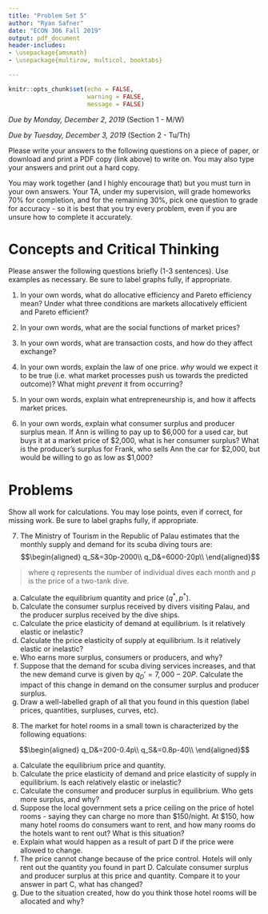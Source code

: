```yaml
---
title: "Problem Set 5"
author: "Ryan Safner"
date: "ECON 306 Fall 2019"
output: pdf_document
header-includes:
- \usepackage{amsmath}
- \usepackage{multirow, multicol, booktabs}

---
```


```r
knitr::opts_chunk$set(echo = FALSE,
                      warning = FALSE,
                      message = FALSE)
```

*Due by Monday, December 2, 2019* (Section 1 - M/W)

*Due by Tuesday, December 3, 2019* (Section 2 - Tu/Th)


Please write your answers to the following questions on a piece of paper, or download and print a PDF copy (link above) to write on. You may also type your answers and print out a hard copy.

You may work together (and I highly encourage that) but you must turn in your own answers. Your TA, under my supervision, will grade homeworks 70% for completion, and for the remaining 30%, pick one question to grade for accuracy - so it is best that you try every problem, even if you are unsure how to complete it accurately.

# Concepts and Critical Thinking

Please answer the following questions briefly (1-3 sentences). Use examples as necessary. Be sure to label graphs fully, if appropriate.

1. In your own words, what do allocative efficiency and Pareto efficiency mean? Under what three conditions are markets allocatively efficient and Pareto efficient?


\vspace{2in}

2. In your own words, what are the social functions of market prices?

\clearpage

3. In your own words, what are transaction costs, and how do they affect exchange?

\vspace{3in}

4. In your own words, explain the law of one price. *why* would we expect it to be true (i.e. what market processes push us towards the predicted outcome)? What might *prevent* it from occurring?

\clearpage 

5. In your own words, explain what entrepreneurship is, and how it affects market prices.

\vspace{3in}

6. In your own words, explain what consumer surplus and producer surplus mean. If Ann is willing to pay up to \$6,000 for a used car, but buys it at a market price of \$2,000, what is her consumer surplus? What is the producer's surplus for Frank, who sells Ann the car for \$2,000, but would be willing to go as low as \$1,000?

\clearpage

# Problems

Show all work for calculations. You may lose points, even if correct, for missing work. Be sure to label graphs fully, if appropriate.

7. The Ministry of Tourism in the Republic of Palau estimates that the monthly supply and demand for its scuba diving tours are: 
$$\begin{aligned}
	q_S&=30p-2000\\
	q_D&=6000-20p\\	
	\end{aligned}$$

> where $q$ represents the number of individual dives each month and $p$ is the price of a two-tank dive.

a. Calculate the equilibrium quantity and price ($q^*,p^*)$.
b. Calculate the consumer surplus received by divers visiting Palau, and the producer surplus received by the dive ships.
c. Calculate the price elasticity of demand at equilibrium. Is it relatively elastic or inelastic?
d. Calculate the price elasticity of supply at equilibrium. Is it relatively elastic or inelastic?
e. Who earns more surplus, consumers or producers, and why?
f. Suppose that the demand for scuba diving services increases, and that the new demand curve is given by $q_D'=7,000-20P$. Calculate the impact of this change in demand on the consumer surplus and producer surplus.
g. Draw a well-labelled graph of all that you found in this question (label prices, quantities, surpluses, curves, etc).

\clearpage 

8. The market for hotel rooms in a small town is characterized by the following equations:

$$\begin{aligned}
q_D&=200-0.4p\\
q_S&=0.8p-40\\ \end{aligned}$$

a. Calculate the equilibrium price and quantity.
b. Calculate the price elasticity of demand and price elasticity of supply in equilibrium. Is each relatively elastic or inelastic?
c. Calculate the consumer and producer surplus in equilibrium. Who gets more surplus, and why?
d. Suppose the local government sets a price ceiling on the price of hotel rooms - saying they can charge no more than \$150/night. At \$150, how many hotel rooms do consumers want to rent, and how many rooms do the hotels want to rent out? What is this situation?
e. Explain what would happen as a result of part D if the price were allowed to change.
f. The price cannot change because of the price control. Hotels will only rent out the quantity you found in part D. Calculate consumer surplus and producer surplus at this price and quantity. Compare it to your answer in part C, what has changed?
g. Due to the situation created, how do you think those hotel rooms will be allocated and why?